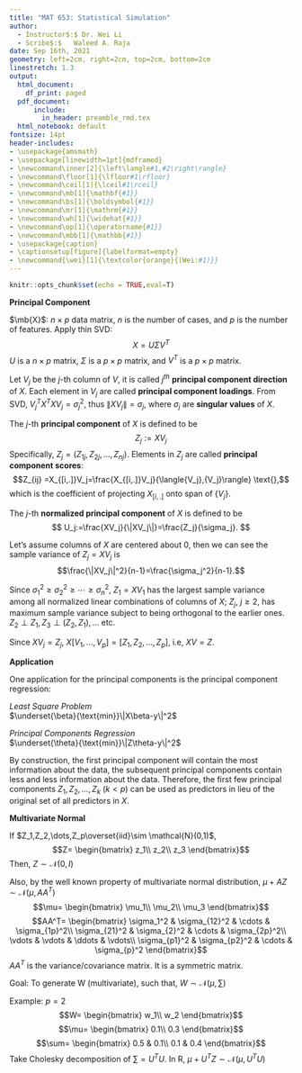 ```yaml
---
title: "MAT 653: Statistical Simulation"
author:
  - Instructor$:$ Dr. Wei Li
  - Scribe$:$   Waleed A. Raja
date: Sep 16th, 2021
geometry: left=2cm, right=2cm, top=2cm, bottom=2cm
linestretch: 1.3
output:
  html_document:
    df_print: paged
  pdf_document: 
      include:
        in_header: preamble_rmd.tex
  html_notebook: default
fontsize: 14pt
header-includes:
- \usepackage{amsmath}
- \usepackage[linewidth=1pt]{mdframed}
- \newcommand\inner[2]{\left\langle#1,#2\right\rangle}
- \newcommand\floor[1]{\lfloor#1\rfloor}
- \newcommand\ceil[1]{\lceil#1\rceil}
- \newcommand\mb[1]{\mathbf{#1}}
- \newcommand\bs[1]{\boldsymbol{#1}}
- \newcommand\mr[1]{\mathrm{#1}}
- \newcommand\wh[1]{\widehat{#1}}
- \newcommand\op[1]{\operatorname{#1}}
- \newcommand\mbb[1]{\mathbb{#1}}
- \usepackage{caption}
- \captionsetup[figure]{labelformat=empty}
- \newcommand{\wei}[1]{\textcolor{orange}{(Wei:#1)}}
---
```

```r
knitr::opts_chunk$set(echo = TRUE,eval=T)
```
<script type="text/x-mathjax-config">
MathJax.Hub.Config({
  TeX: { equationNumbers: { autoNumber: "AMS" } }
});
</script>


**Principal Component**

$\mb{X}$: $n\times p$ data matrix, $n$ is the number of cases, and $p$ is the number of features.
Apply thin SVD:
$$
X=U\Sigma V^T
$$
$U$ is a ${n\times p}$ matrix, $\Sigma$ is a ${p\times p}$ matrix, and $V^T$ is a ${p\times p}$ matrix.\

Let $V_j$ be the $j$-th column of $V$, it is called $j^{th}$ **principal component direction** of $X$. Each element in $V_j$ are called **principal component loadings**. From SVD, $V_j^T X^T X V_j=\sigma_j^2$, thus $\|XV_j\|=\sigma_j$, where $\sigma_j$ are **singular values** of $X$.

The $j$-th **principal component** of $X$ is defined to be
$$
Z_j:=XV_j
$$
Specifically, $Z_j =(Z_{1j}, Z_{2j},\dots,Z_{nj})$. Elements in $Z_j$ are called **principal component scores**: 
$$Z_{ij} =X_{[i,.]}V_j=\frac{X_{[i,.]}V_j}{\langle{V_j},{V_j}\rangle} \text{},$$
which is the coefficient of projecting $X_{[i,.]}$ onto span of {$V_j$}.

The $j$-th **normalized principal component** of $X$ is defined to be
$$
U_j:=\frac{XV_j}{\|XV_j\|}=\frac{Z_j}{\sigma_j}.
$$

Let's assume columns of $X$ are centered about $0$, then we can see the sample variance of $Z_j=XV_j$ is 
$$\frac{\|XV_j\|^2}{n-1}=\frac{\sigma_j^2}{n-1}.$$

Since $\sigma_1^2\geq\sigma_2^2\geq\cdots\geq\sigma_n^2$, $Z_1=XV_1$ has the largest sample variance among all normalized linear combinations of columns of $X$; $Z_j$, $j\ge2$, has maximum sample variance subject to being orthogonal to the earlier ones. $Z_2\perp Z_1, Z_3\perp(Z_2, Z_1),\dots$ etc.

\begin{mdframed}
Check:
$$\begin{aligned}
Cov(Z_1,Z_2)&=\frac{Z_1^TZ_2}{n-1}\\
&=\frac{(XV_1)^TXV_2}{n-1}\\
&=\frac{V_1^TX^TXV_2}{n-1}\\
&=\frac{(V_1^TV)\sum\sum(V^TV_2)}{n-1}\\
&=0
\end{aligned}
$$
\end{mdframed}
Since $XV_j=Z_j$, $X[ V_1, \ldots, V_p]=[Z_1,Z_2,\dots,Z_p]$, i.e, $XV=Z$.


**Application**

One application for the principal components is the principal component regression: 

*Least Square Problem*\
$\underset{\beta}{\text{min}}\|X\beta-y\|^2$

*Principal Components Regression*\
$\underset{\theta}{\text{min}}\|Z\theta-y\|^2$

By construction, the first principal component will contain the most information about the data, the subsequent principal components contain less and less information about the data. Therefore, the first few principal components $Z_1,Z_2,\dots,Z_k$ $(k<p)$ can be used as predictors in lieu of the original set of all predictors in $X$.\



**Multivariate Normal**\

If $Z_1,Z_2,\dots,Z_p\overset{iid}\sim \mathcal{N}(0,1)$, $$Z=
\begin{bmatrix}
z_1\\
z_2\\
z_3
\end{bmatrix}$$
Then, $Z\sim \mathcal{N}(0,I)$\

Also, by the well known property of multivariate normal distribution, $\mu+AZ\sim\mathcal{N}(\mu,AA^T)$
$$\mu=
\begin{bmatrix}
\mu_1\\
\mu_2\\
\mu_3
\end{bmatrix}$$
$$AA^T=
\begin{bmatrix}
\sigma_1^2 & \sigma_{12}^2 & \cdots & \sigma_{1p}^2\\
\sigma_{21}^2 & \sigma_{2}^2 & \cdots & \sigma_{2p}^2\\
\vdots & \vdots & \ddots & \vdots\\
\sigma_{p1}^2 & \sigma_{p2}^2 & \cdots & \sigma_{p}^2
\end{bmatrix}$$
$AA^T$ is the variance/covariance matrix. It is a symmetric matrix.\

Goal: To generate W (multivariate), such that, 
$W\sim\mathcal{N}(\mu,\sum)$

Example: $p=2$
$$W=
\begin{bmatrix}
w_1\\
w_2
\end{bmatrix}$$
$$\mu=
\begin{bmatrix}
0.1\\
0.3
\end{bmatrix}$$
$$\sum=
\begin{bmatrix}
0.5 & 0.1\\
0.1 & 0.4
\end{bmatrix}$$
Take Cholesky decomposition of $\sum=U^TU$.
In R, $\mu+U^TZ \sim\mathcal{N}(\mu, U^TU)$